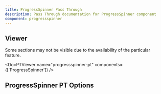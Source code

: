 ```yaml
---
title: ProgressSpinner Pass Through
description: Pass Through documentation for ProgressSpinner component
component: progressspinner
---
```


## Viewer

Some sections may not be visible due to the availability of the particular feature.

<DocPTViewer name="progressspinner-pt" components={['ProgressSpinner']} />

## ProgressSpinner PT Options

<DocTable name="ProgressSpinner" category="pt" />

